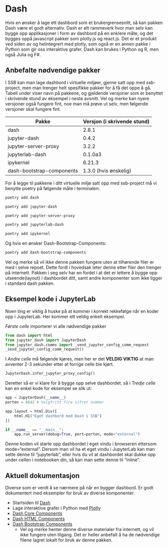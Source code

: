 # Dash

Hvis en ønsker å lage ett dashbord som et brukergrensesnitt, så kan pakken Dash være et godt alternativ. Dash er ett rammeverk hvor man selv kan bygge opp applikasjoner i form av dashbord på en enklere måte, og det bygges oppå javascript pakker som plotly.js og react.js. Det er et produkt ved siden av og helintegrert med plotly, som også er en annen pakke i Python som gir oss interaktive grafer. Dash kan brukes i Python og R, men også Julia og F#.

## Anbefalte nødvendige pakker

I SSB kan man lage dashbord i virtuelle miljøer, gjerne satt opp med ssb-project, men man trenger helt spesifikke pakker for å få det oppe å gå. Tabell under viser navn på pakkene, og gjeldende versjoner som er benyttet i skrivende stund av eksempel i neste avsnitt. Vel og merke kan nyere versjoner også fungere fint, noe man må prøve ut selv, men følgende versjoner skal fungere fint.

| Pakke                     | Versjon (i skrivende stund) |
| ------------------------- | --------------------------- |
| dash                      | 2.8.1                       |
| jupyter-dash              | 0.4.2                       |
| jupyter-server-proxy      | 3.2.2                       |
| jupyterlab-dash           | 0.1.0a3                     |
| ipykernel                 | 6.21.3                      |
| dash-bootstrap-components | 1.3.0 (hvis ønskelig)       |

For å legge til pakkene i ditt virtuelle miljø satt opp med ssb-project må vi benytte poetry på følgende måte i terminalen: 

```bash 
poetry add dash
``` 

```bash 
poetry add jupyter-dash
``` 

```bash 
poetry add jupyter-server-proxy
``` 

```bash 
poetry add jupyterlab-dash
``` 

```bash 
poetry add ipykernel
``` 

Og hvis en ønsker Dash-Bootstrap-Components:

```bash 
poetry add dash-bootstrap-components
``` 

Vel og merke så vil ikke denne pakken fungere uten at tilhørende filer er med i selve repoet. Dette fordi i hovedsak leter denne etter filer den trenger på internett. Pakken i seg selv har en fordel i at det er lettere å bygge opp utseende(layout) i dashbordet ditt, samt andre komponenter som ikke ligger i standard dash pakken.

## Eksempel kode i JupyterLab

Noen ting er viktig å huske på at kommer i korrekt rekkefølge når en koder opp i JupyterLab. Her kommer ett veldig enkelt eksempel.

*Første celle* importerer vi alle nødvendige pakker

```python
from dash import html
from jupyter_dash import JupyterDash
from jupyter_dash.comms import _send_jupyter_config_comm_request
_send_jupyter_config_comm_request()
```

I *Andre celle* må følgende kjøres, men her er det **VELDIG VIKTIG** at man avventer 2-3 sekunder etter at forrige celle ble kjørt.

```python
JupyterDash.infer_jupyter_proxy_config()
```

Deretter så er vi klare for å bygge opp selve dashbordet. så i *Tredje celle* kan en enkel kode for eksempel se slik ut:

```python
app = JupyterDash(__name__)
porten = 8642 # Valgfritt fire sifret nummer

app.layout = html.Div([
    html.H1("Eget dashbord med Dash i SSB")
])

if __name__ == "__main__":
    app.run_server(debug=True, port=porten, mode="external")
```

Denne koden vil starte opp dashbordet i eget vindu i browseren ettersom mode="external". Dersom man vil ha et eget vindu i JupyterLab kan man sette denne til "jupyterlab", eller hvis du vil at dashbordet skal dukke opp under cellen i notebooken din, så kan man sette denne til "inline".

## Aktuell dokumentasjon

Diverse som er verdt å se nærmere på når en bygger dashbord. Er godt dokumentert med eksempler for bruk av diverse komponenter.

- Startsiden til [Dash](https://dash.plotly.com/?_gl=1*1pt5jva*_ga*MTcxNzc5OTEzNC4xNjQ5NjU4MjA3*_ga_6G7EE0JNSC*MTY3ODI1NjMzOC42NS4xLjE2NzgyNTYzNjYuMC4wLjA.)
- Lage interaktive grafer i Python med [Plotly](https://plotly.com/python/)
- [Dash Core Components](https://dash.plotly.com/dash-core-components)
- [Dash HTML Components](https://dash.plotly.com/dash-html-components)
- [Dash Bootstrap Components](https://dash-bootstrap-components.opensource.faculty.ai/docs/components/)
    - Vel og merke henter denne diverse materialer fra internett, og vil ikke fungere uten tilgang. Det er heller anbefalt å ha de nødvendige filene lagret lokalt for bruk av denne pakken.
